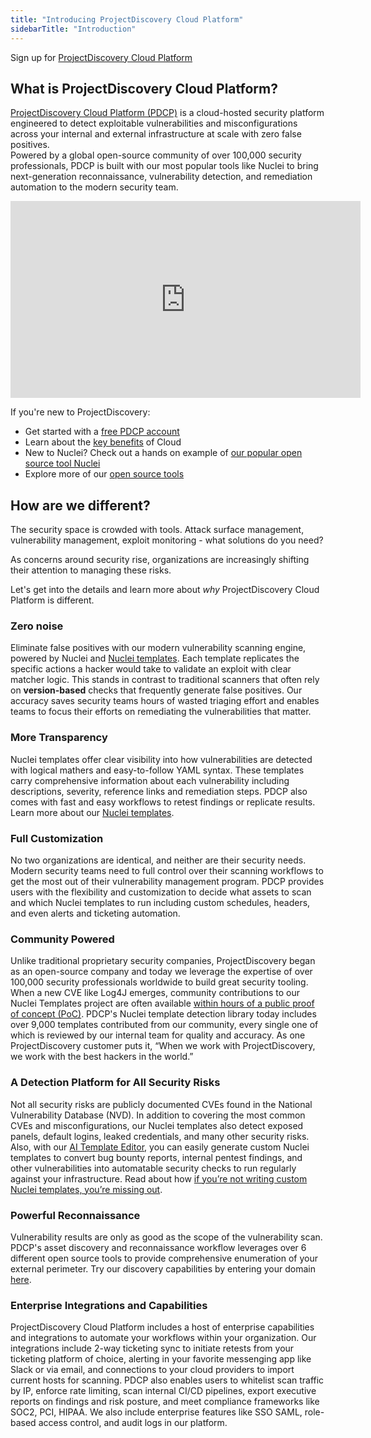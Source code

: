 ```yaml
---
title: "Introducing ProjectDiscovery Cloud Platform"
sidebarTitle: "Introduction"
---
```


<Tip>Sign up for [ProjectDiscovery Cloud Platform](https://cloud.projectdiscovery.io/)</Tip> 

## What is ProjectDiscovery Cloud Platform? 

[ProjectDiscovery Cloud Platform (PDCP)](cloud.projectdiscovery.io) is a cloud-hosted security platform engineered to detect exploitable vulnerabilities and misconfigurations across your internal and external infrastructure at scale with zero false positives.  
Powered by a global open-source community of over 100,000 security professionals, PDCP is built with our most popular tools like Nuclei to bring next-generation reconnaissance, vulnerability detection, and remediation automation to the modern security team.  

 <iframe
  width="560"
  height="315"
  src="https://www.youtube.com/embed/rw26bRrg4-U?si=5HOwQdtkRsOpmidm"
  title="YouTube video player"
  frameborder="0"
  allow="accelerometer; autoplay; clipboard-write; encrypted-media; gyroscope; picture-in-picture"
  allowfullscreen
></iframe>

If you're new to ProjectDiscovery: 
 - Get started with a [free PDCP account](cloud.projectdiscovery.io)
 - Learn about the [key benefits](/cloud/features) of Cloud
 - New to Nuclei? Check out a hands on example of [our popular open source tool Nuclei](/getstarted-overview)
 - Explore more of our [open source tools](/tools/index)

## How are we different?

The security space is crowded with tools. Attack surface management, vulnerability management, exploit monitoring - what solutions do you need? 

As concerns around security rise, organizations are increasingly shifting their attention to managing these risks.

Let's get into the details and learn more about _why_ ProjectDiscovery Cloud Platform is different. 

### Zero noise

Eliminate false positives with our modern vulnerability scanning engine, powered by Nuclei and [Nuclei templates](https://github.com/projectdiscovery/nuclei-templates). 
Each template replicates the specific actions a hacker would take to validate an exploit with clear matcher logic. 
This stands in contrast to traditional scanners that often rely on **version-based** checks that frequently generate false positives.
Our accuracy saves security teams hours of wasted triaging effort and enables teams to focus their efforts on remediating the vulnerabilities that matter. 

### More Transparency

Nuclei templates offer clear visibility into how vulnerabilities are detected with logical mathers and easy-to-follow YAML syntax. These templates carry comprehensive information about each vulnerability including descriptions, severity, reference links and remediation steps. PDCP also comes with fast and easy workflows to retest findings or replicate results. Learn more about our [Nuclei templates](https://docs.projectdiscovery.io/templates/introduction). 

### Full Customization

No two organizations are identical, and neither are their security needs. Modern security teams need to full control over their scanning workflows to get the most out of their vulnerability management program. PDCP provides users with the flexibility and customization to decide what assets to scan and which Nuclei templates to run including custom schedules, headers, and even alerts and ticketing automation. 

### Community Powered

Unlike traditional proprietary security companies, ProjectDiscovery began as an open-source company and today we leverage the expertise of over 100,000 security professionals worldwide to build great security tooling. When a new CVE like Log4J emerges, community contributions to our Nuclei Templates project are often available [within hours of a public proof of concept (PoC)](https://blog.projectdiscovery.io/the-power-of-nuclei-templates-a-universal-language-of-vulnerabilities/).
PDCP's Nuclei template detection library today includes over 9,000 templates contributed from our community, every single one of which is reviewed by our internal team for quality and accuracy. 
As one ProjectDiscovery customer puts it, “When we work with ProjectDiscovery, we work with the best hackers in the world.”

### A Detection Platform for All Security Risks

Not all security risks are publicly documented CVEs found in the National Vulnerability Database (NVD). In addition to covering the most common CVEs and misconfigurations, our Nuclei templates also detect exposed panels, default logins, leaked credentials, and many other security risks. Also, with our [AI Template Editor](https://docs.projectdiscovery.io/cloud/editor/ai), you can easily generate custom Nuclei templates to convert bug bounty reports, internal pentest findings, and other vulnerabilities into automatable security checks to run regularly against your infrastructure. Read about how [if you’re not writing custom Nuclei templates, you’re missing out](https://blog.projectdiscovery.io/if-youre-not-writing-custom-nuclei-templates-youre-missing-out/).

### Powerful Reconnaissance

Vulnerability results are only as good as the scope of the vulnerability scan. PDCP's asset discovery and reconnaissance workflow leverages over 6 different open source tools to provide comprehensive enumeration of your external perimeter. Try our discovery capabilities by entering your domain [here](projectdiscovery.io).

### Enterprise Integrations and Capabilities

ProjectDiscovery Cloud Platform includes a host of enterprise capabilities and integrations to automate your workflows within your organization. Our integrations include 2-way ticketing sync to initiate retests from your ticketing platform of choice, alerting in your favorite messenging app like Slack or via email, and connections to your cloud providers to import current hosts for scanning. PDCP also enables users to whitelist scan traffic by IP, enforce rate limiting, scan internal CI/CD pipelines, export executive reports on findings and risk posture, and meet compliance frameworks like SOC2, PCI, HIPAA. We also include enterprise features like SSO SAML, role-based access control, and audit logs in our platform. 


